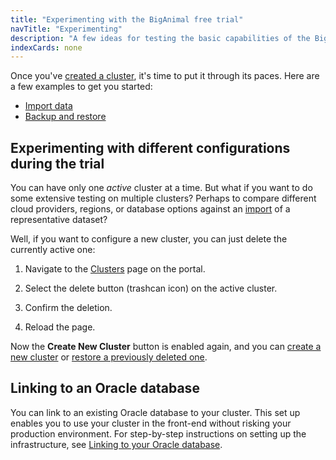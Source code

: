 ```yaml
---
title: "Experimenting with the BigAnimal free trial"
navTitle: "Experimenting" 
description: "A few ideas for testing the basic capabilities of the BigAnimal system"
indexCards: none
---
```


Once you've [created a cluster](../create_a_cluster/), it's time to put it through its paces. 
Here are a few examples to get you started:

* [Import data](import_data)
* [Backup and restore](backup_and_restore)


## Experimenting with different configurations during the trial

You can have only one _active_ cluster at a time. But what if you want to do some extensive testing on multiple clusters? Perhaps to compare different cloud providers, regions, or database options against an [import](import_data) of a representative dataset? 

Well, if you want to configure a new cluster, you can just delete the currently active one: 

1. Navigate to the [Clusters](https://portal.biganimal.com/clusters) page on the portal.

2. Select the delete button (trashcan icon) on the active cluster.
3. Confirm the deletion.
4. Reload the page.

Now the **Create New Cluster** button is enabled again, and you can [create a new cluster](../create_a_cluster) or [restore a previously deleted one](backup_and_restore).

## Linking to an Oracle database

You can link to an existing Oracle database to your cluster. This set up enables you to use your cluster in the front-end without risking your production environment. For step-by-step instructions on setting up the infrastructure, see [Linking to your Oracle database](../../../getting_started/creating_a_cluster/cloud_infra/oracle_dblink/).